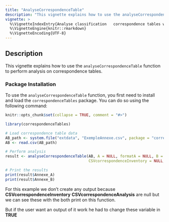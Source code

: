 ```yaml
---
title: "AnalyseCorrespondenceTable"
description: "This vignette explains how to use the analyseCorrespondenceTable function."
vignette: >
  %\VignetteIndexEntry{Analyse classification   correspondence tables with the correspondenceTables package}
  %\VignetteEngine{knitr::rmarkdown}
  %\VignetteEncoding{UTF-8}
---
```


## Description

This vignette explains how to use the `analyseCorrespondenceTable` function to perform analysis on correspondence tables.

### Package Installation

To use the `analyseCorrespondenceTable` function, you first need to install and load the `correspondenceTables` package. You can do so using the following command:

```r
knitr::opts_chunk$set(collapse = TRUE, comment = "#>")
```

```r
library(correspondenceTables)
```

```r
# Load correspondence table data
AB_path <- system.file("extdata", "ExempleAnnexe.csv", package = "correspondenceTables")
AB <- read.csv(AB_path)

# Perform analysis
result <- analyseCorrespondenceTable(AB, A = NULL, formatA = NULL, B = NULL, formatB = NULL,
                                     CSVcorrespondenceInventory = NULL, CSVcorrespondenceAnalysis = NULL)

# Print the results
print(result$Annexe_A)
print(result$Annexe_B)

```

For this example we don't create  any output because **CSVcorrespondenceInventory** **CSVcorrespondenceAnalysis** are null but we can see these with the both print on this function.


But if the user want an output  of it work he had to change these variable in **TRUE** 



